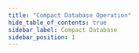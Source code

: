 ```yaml
---
title: "Compact Database Operation"
hide_table_of_contents: true
sidebar_label: Compact Database
sidebar_position: 1
---
```





<LanguageSwitcher supportedLanguages={supportedLanguages} />

<LanguageContent language="csharp">
   <CompactDatabaseCsharp />
</LanguageContent>

<LanguageContent language="python">
   <CompactDatabasePython />
</LanguageContent>

<LanguageContent language="php">
   <CompactDatabasePhp />
</LanguageContent>

<LanguageContent language="nodejs">
   <CompactDatabaseNodejs />
</LanguageContent>


<!---
### Database
- [How to create database?](../../../client-api/operations/server-wide/create-database)
- [How to get database statistics](../../../client-api/operations/maintenance/get-stats)
- [How to restore a database from backup](../../../client-api/operations/server-wide/restore-backup)
- [Switch operation to different node](../../../client-api/operations/how-to/switch-operations-to-a-different-node)

### Compression
- [Documents Compression](../../../server/storage/documents-compression)

### Studio
- [Storage Report](../../../studio/database/stats/storage-report)


-->